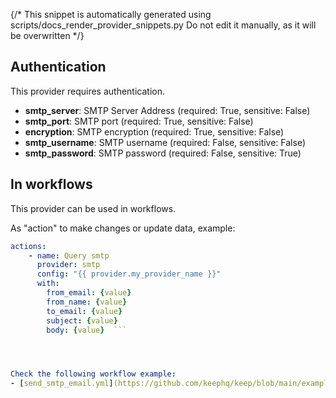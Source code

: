 {/* This snippet is automatically generated using scripts/docs_render_provider_snippets.py 
Do not edit it manually, as it will be overwritten */}

## Authentication
This provider requires authentication.
- **smtp_server**: SMTP Server Address (required: True, sensitive: False)
- **smtp_port**: SMTP port (required: True, sensitive: False)
- **encryption**: SMTP encryption (required: True, sensitive: False)
- **smtp_username**: SMTP username (required: False, sensitive: False)
- **smtp_password**: SMTP password (required: False, sensitive: True)


## In workflows

This provider can be used in workflows.



As "action" to make changes or update data, example:
```yaml
actions:
    - name: Query smtp
      provider: smtp
      config: "{{ provider.my_provider_name }}"
      with:
        from_email: {value}  
        from_name: {value}  
        to_email: {value}  
        subject: {value}  
        body: {value}  ```




Check the following workflow example:
- [send_smtp_email.yml](https://github.com/keephq/keep/blob/main/examples/workflows/send_smtp_email.yml)
